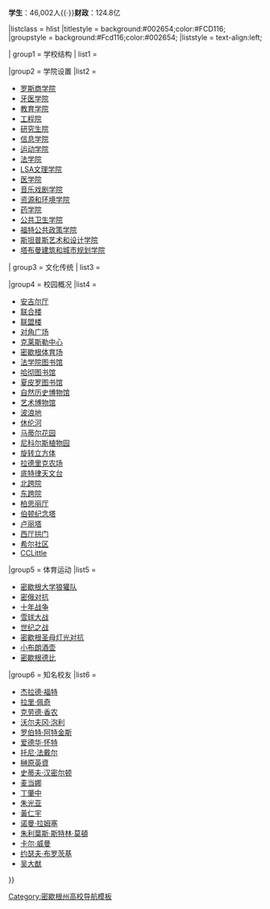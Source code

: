 {{Navbox 
|name = 密歇根大学
|title = [[密歇根大学|<span style="color:#FCD116;">密歇根大学</span>]]
| state = {{{state|autocollapse}}}

|belowstyle = background:#002654;color:#FCD116;
|below = 
'''建立'''：1817年{{·}}'''学生'''：46,002人{{·}}'''财政'''：124.8亿

|listclass = hlist
|titlestyle = background:#002654;color:#FCD116;
|groupstyle = background:#Fcd116;color:#002654;
|liststyle = text-align:left;

| group1 = 学校结构
| list1 = 

{{Navbox |child |groupstyle=padding-left:0.5em;padding-right:0.5em;background:#Fcd116;color:#002654;
| group1 = 分校
| list1 =
{{Navbox |child |groupstyle=padding-left:0.5em;padding-right:0.5em;background:#Fcd116;color:#002654;
| group1 = [[安娜堡]]
| list1 =
* [[密歇根大学北校区|北校区]]
* [[密歇根大学中校区|中校区]]
* [[密歇根大学南校区|南校区]]
* 医学院校园
* [[密歇根大学马蒂尔花园植物园|马蒂尔花园]]
* [[密歇根大学尼科尔斯植物园|尼科尔斯植物园]]
* 东校园
* [[拉德里克农场]]
* [[迈克劳林森林]]
* [[休伦河湿地]]
}}
* [[密歇根大学弗林特分校|弗林特]]
* [[密歇根大学迪尔伯恩分校|迪尔伯恩]]
* [[密歇根大学底特律中心分校|底特律中心]]

| group2 = 医学院系统
| list2 =
* [[密歇根大学医学院|医学院]]
* [[密歇根大学护理学院|护理学院]]
* [[冯福伦达妇女医院]]
* [[CS莫特儿童医院]]
* [[密歇根大学医院]]
* [[密歇根大学瓦许藤诺郡健康部门|瓦许藤诺郡健康部门]]
* [[诺斯维尔州立医院]]
* [[门罗郡健康部门]]
* [[癌症医院]]

| group3 = 科考站
| list3 =
{{Navbox |child |groupstyle=padding-left:0.5em;padding-right:0.5em;background:#Fcd116;color:#002654;
| group1 = 生物环境类
| list1 = 
* [[密歇根大学生物科考站|生物科考站UMBS]]
* [[密歇根大学#科考营地|苏格岛奥斯本自然保护区]]
* [[密歇根大学#科考营地|爱德文·乔治自然保护区]]
* [[道格拉斯湖]]
}}
{{Navbox |child |groupstyle=padding-left:0.5em;padding-right:0.5em;background:#Fcd116;color:#002654;
| group1 = 地球科学类
| list1 = 
* [[密歇根大学#科考营地|落基山考察站]]
* [[密歇根大学#科考营地|戴维斯营]]
* [[安峰]]
* [[阿伯峰]]

}}
{{Navbox |child |groupstyle=padding-left:0.5em;padding-right:0.5em;background:#Fcd116;color:#002654;
| group1 = 其它
| list1 =
* [[密歇根大学#科考营地|五大湖营地]]
* [[密歇根大学#科考营地|空气清新营]]
* [[密歇根大学#科考营地|冈山考察站]]
}}

}}



|group2 = 学院设置
|list2 = 
* [[密歇根大学罗斯商学院|罗斯商学院]]
* [[密歇根大学牙医学院|牙医学院]]
* [[密歇根大学教育学院|教育学院]]
* [[密歇根大学工程学院|工程院]]
* [[雷克汉姆研究生院|研究生院]]
* [[密歇根大学信息学院|信息学院]]
* [[密歇根大学运动学院|运动学院]]
* [[密歇根大学法学院|法学院]]
* [[密歇根大学文学科学和艺术学院|LSA文理学院]]
* [[密歇根大学医学院|医学院]]
* [[密歇根大学音乐喜剧学院|音乐戏剧学院]]
* [[密歇根大学自然资源和环境学院|资源和环境学院]]
* [[密歇根大学药学院|药学院]]
* [[密歇根大学公共卫生学院|公共卫生学院]]
* [[杰拉德·福特公共政策学院|福特公共政策学院]]
* [[佩妮·斯坦普斯艺术和设计学院|斯坦普斯艺术和设计学院]]
* [[塔布曼建筑和城市规划学院|塔布曼建筑和城市规划学院]]



| group3 = 文化传统
| list3 =
{{Navbox |child |groupstyle=padding-left:0.5em;padding-right:0.5em;background:#Fcd116;color:#002654;
| group1 = 校园歌曲
| list1 = 
* [[密歇根大学#Yellow and Blue|黄和蓝]]
* [[The Victors|凯旋者]]
* [[密歇根大学#Varsity|校队]]
* [[密歇根大学#In the Big House|在大房子里]]
* [[密歇根大学#Welcome to the Big House|欢迎来到大房子]]
* [[密歇根大学#Michigan Remember|密歇根可曾记得]]
* [[Ann Arbor Day|安娜堡的一天]]
}}
{{Navbox |child |groupstyle=padding-left:0.5em;padding-right:0.5em;background:#Fcd116;color:#002654;
| group1 = 学生媒体
| list1 = 
* [[密歇根日报]]
* [[密歇根大学出版社]]
* [[密歇根频道]]
}}
{{Navbox |child |groupstyle=padding-left:0.5em;padding-right:0.5em;background:#Fcd116;color:#002654;
| group1 = 学生活动
| list1 = 
* [[Maize Rage|玉米色风暴]]
* [[Michigan Ultra|超级密歇根]]
* [[University of Michigan Men's Glee Club|男声合唱团]]
* [[University of Michigan Solar Car Team|太阳能车队]]
* [[Living Arts|行为艺术社区]]
* [[Global Scholars Program|全球学者项目]]
* [[兄弟会]]
* [[军乐团]]
}}
{{Navbox |child |groupstyle=padding-left:0.5em;padding-right:0.5em;background:#Fcd116;color:#002654;
| group1 = 友好学校
| list1 = 
* [[滑石宾夕法尼亚大学]]
* [[韦恩州立大学]]
* [[哈佛大学]]
* [[上海交通大学]]
* [[牛津大学]]
* [[墨尔本大学]]
* [[东京大学]]
* [[香港大学]]


}}

|group4 = 校园概况
|list4 = 
* [[密歇根大学#校园概况|安吉尔厅]]
* [[密歇根联合楼|联合楼]]
* [[密歇根联盟楼|联盟楼]]
* [[密歇根大学#对角广场|对角广场]]
* [[克莱斯勒中心]]
* [[密歇根体育场]]
* [[密歇根大学#图书馆|法学院图书馆]]
* [[密歇根大学#图书馆|哈彻图书馆]]
* [[密歇根大学#图书馆|夏皮罗图书馆]]
* [[密歇根大学自然历史博物馆|自然历史博物馆]]
* [[密歇根大学艺术博物馆|艺术博物馆]]
* [[波浪地]]
* [[休伦河]]
* [[密歇根大学马蒂尔花园植物园|马蒂尔花园]]
* [[密歇根大学尼科尔斯植物园|尼科尔斯植物园]]
* [[密歇根大学#能量魔方|旋转立方体]]
* [[拉德里克农场]]
* [[底特律天文台]]
* [[密歇根大学北跨院|北跨院]]
* [[密歇根大学东跨院|东跨院]]
* [[密歇根大学柏思丽厅|柏思丽厅]]
* [[鐘琴 (銅鐘)|伯顿纪念塔]]
* [[鐘琴 (銅鐘)|卢丽塔]]
* [[密歇根大学#浪漫拱门|西厅拱门]]
* [[密歇根大学#希尔乌鸦|希尔社区]]
* [[密歇根大学#地学大楼|CCLittle]]

|group5 = 体育运动
|list5 = 
* [[密歇根大学狼獾队]]
* [[密俄对抗]]
* [[七叶树狼獾德比#十年战争|十年战争]]
* [[七叶树狼獾德比#雪球之战|雪球大战]]
* [[七叶树狼獾德比#世纪之战|世纪之战]]
* [[灯光之战|密歇根圣母灯光对抗]]
* [[小棕色酒壶|小布朗酒壶]]
* [[密歇根德比]]
{{Navbox |child |groupstyle=padding-left:0.5em;padding-right:0.5em;background:#Fcd116;color:#002654;
| group1 = 比赛设施
| list1=
* [[克莱斯勒中心]]
* [[菲丽体育场]]
* [[密歇根体育场]]
* [[雷·费舍尔体育场]]
* [[约斯特冰上竞技场]]
* [[密歇根大学足球综合设施|英式足球场]]
* [[休伦河]]

| group2 = 死敌
| list2 =
{{Navbox |child |groupstyle=padding-left:0.5em;padding-right:0.5em;background:#Fcd116;color:#002654;
| group1 = 地域死敌
| list1 = 
* [[密歇根州立大学]]
* [[东密歇根大学]]
| group2 = 文化死敌
| list2 = 
* [[俄亥俄州立大学]]
* [[密歇根州立大学]]
* [[宾夕法尼亚州立大学]]
* [[斯坦福大学]]
| group3 = 橄榄球死敌
| list3 = 
* [[俄亥俄州立大学]]
* [[圣母大学]]
* [[密歇根州立大学]]
* [[明尼苏达大学]]
| group4 = 篮球死敌
| list4 =
* [[密歇根州立大学]]
* [[杜克大学]]
* [[印第安纳大学]]
}}
}}
{{Navbox |child |groupstyle=padding-left:0.5em;padding-right:0.5em;background:#Fcd116;color:#002654;
| group1 = 著名人物
| list1 = 
* [[菲尔普斯]]
* [[薄·辛巴克勒]]
* [[汤姆·布雷迪]]
* [[菲尔丁·约斯特]]
* [[密歇根五虎]]
* [[彼得·范德尔卡伊|范德尔卡伊]]


}}

|group6 = 知名校友
|list6 = 
* [[傑拉爾德·福特|杰拉德·福特]]
* [[拉里·佩奇]]
* [[克劳德·香农]]
* [[沃尔夫冈·泡利]]
* [[罗伯特·阿特金斯]]
* [[爱德华·怀特]]
* [[托尼·法戴尔]]
* [[榊原英資]]
* [[史蒂夫·汉密尔顿]]
* [[麦当娜]]
* [[丁肇中]]
* [[朱光亚]]
* [[黃仁宇]]
* [[诺曼·拉姆齐|诺曼·拉姆塞]]
* [[朱利葉斯·斯特林·莫頓]]
* [[卡尔·威曼]]
* [[约瑟夫·布罗茨基]]
* [[吴大猷]]

}}<noinclude>
{{collapsible option}}
[[Category:密歇根州高校导航模板]]
</noinclude>